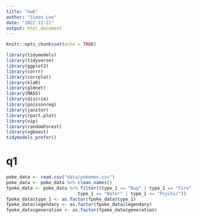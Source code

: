 ```yaml
---
title: "hw6"
author: "Simon Lee"
date: "2022-11-21"
output: html_document
---
```


```r
knitr::opts_chunk$set(echo = TRUE)
```

```r
library(tidymodels)
library(tidyverse)
library(ggplot2)
library(corrr)
library(corrplot)
library(klaR)
library(glmnet)
library(MASS)
library(discrim)
library(poissonreg)
library(janitor)
library(rpart.plot)
library(vip)
library(randomForest)
library(xgboost)
tidymodels_prefer()
```

# q1
```r
poke_data <- read.csv("data/pokemon.csv")
poke_data <- poke_data %>% clean_names()
fpoke_data <- poke_data %>% filter((type_1 == "Bug" | type_1 == "Fire" | type_1 == "Grass" | type_1 == "Normal" |
                           type_1 == "Water" | type_1 == "Psychic"))
fpoke_data$type_1 <- as.factor(fpoke_data$type_1)
fpoke_data$legendary <- as.factor(fpoke_data$legendary)
fpoke_data$generation <- as.factor(fpoke_data$generation)
```
